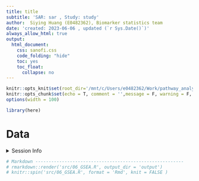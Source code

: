 ```yaml
---
title: title
subtitle: 'SAR: sar , Study: study'
author:  Siying Huang (E0482362), Biomarker statistics team
date: 'created: 2023-06-06 , updated (`r Sys.Date()`)'
always_allow_html: true
output:
  html_document:
    css: sanofi.css
    code_folding: "hide"
    toc: yes
    toc_float:
      collapse: no
---
```


```r
knitr::opts_knit$set(root_dir='/mnt/c/Users/e0482362/Work/pathway_analysis/src')
knitr::opts_chunk$set(echo = T, comment = '',message = F, warning = F, error=F)
options(width = 100)
```
```r
library(here)
```

# Data
<details><summary>Session Info</summary>

```r
sessionInfo()
```

</details>

```r
# Markdown --------------------------------------------------------
# rmarkdown::render('src/06_GSEA.R', output_dir = 'output')
# knitr::spin('src/06_GSEA.R', format = 'Rmd', knit = FALSE )
```
